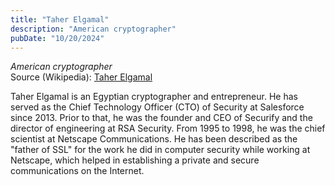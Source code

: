 ```yaml
---
title: "Taher Elgamal"
description: "American cryptographer"
pubDate: "10/20/2024"
---
```


*American cryptographer*  
Source (Wikipedia): [Taher Elgamal][1]

Taher Elgamal is an Egyptian cryptographer and entrepreneur. He has served as the Chief Technology Officer (CTO) of Security at Salesforce since 2013. Prior to that, he was the founder and CEO of Securify and the director of engineering at RSA Security. From 1995 to 1998, he was the chief scientist at Netscape Communications. He has been described as the "father of SSL" for the work he did in computer security while working at Netscape, which helped in establishing a private and secure communications on the Internet.

[1]: https://en.wikipedia.org/wiki/Taher_Elgamal
